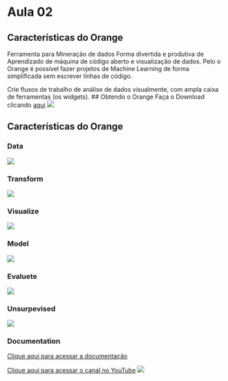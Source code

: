 # Aula 02
## Características do Orange
Ferramenta para Mineração de dados
Forma divertida e produtiva de Aprendizado de máquina de código aberto e
visualização de dados. Pelo o Orange é possível fazer projetos de Machine Learning de forma simplificada sem escrever linhas de código.


Crie fluxos de trabalho de análise de dados visualmente, com ampla caixa de
ferramentas (os widgets).
## Obtendo o Orange 
Faça o Download clicando [aqui](https://orangedatamining.com/download/)
![](imagens/aula_02/obtendo_orange.png)

## Características do Orange
### Data
![](imagens/aula_02/orange_01_data.png)

### Transform
![](imagens/aula_02/orange_02_transform.png)

### Visualize
![](imagens/aula_02/orange_03_visualize.png)

### Model
![](imagens/aula_02/orange_04_model.png)

### Evaluete
![](imagens/aula_02/orange_05_evaluete.png)

### Unsurpevised
![](imagens/aula_02/orange_06_unsurpevised.png)

### Documentation
[Clique aqui para acessar a documentação](https://orangedatamining.com/docs/)

[Clique aqui para acessar o canal no YouTube](https://www.youtube.com/@OrangeDataMining)
![](imagens/aula_02/orange_documentation.png)
